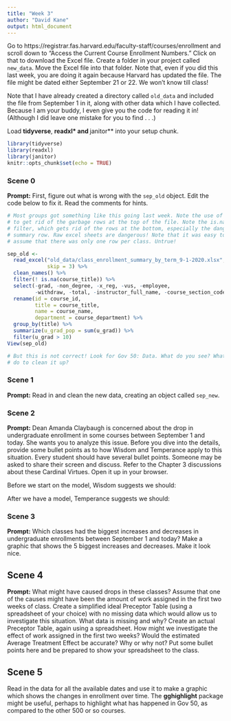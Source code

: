 ```yaml
---
title: "Week 3"
author: "David Kane"
output: html_document
---
```


Go to https://registrar.fas.harvard.edu/faculty-staff/courses/enrollment and scroll down to "Access the Current Course Enrollment Numbers." Click on that to download the Excel file. Create a folder in your project called `new_data`. Move the Excel file into that folder. Note that, even if you did this last week, you are doing it again because Harvard has updated the file. The file might be dated either September 21 or 22. We won't know till class!

Note that I have already created a directory called `old_data` and included the file from September 1 in it, along with other data which I have collected. Because I am your buddy, I even give you the code for reading it in! (Although I did leave one mistake for you to find . . .)

Load **tidyverse**, **readxl* and **janitor** into your setup chunk.

```r
library(tidyverse)
library(readxl)
library(janitor)
knitr::opts_chunk$set(echo = TRUE)
```


### Scene 0

**Prompt:**  First, figure out what is wrong with the `sep_old` object. Edit the code below to fix it. Read the comments for hints.

```r
# Most groups got something like this going last week. Note the use of skip = 3
# to get rid of the garbage rows at the top of the file. Note the is.na()
# filter, which gets rid of the rows at the bottom, especially the dangerous
# summary row. Raw excel sheets are dangerous! Note that it was easy to naively
# assume that there was only one row per class. Untrue!

sep_old <- 
  read_excel("old_data/class_enrollment_summary_by_term_9-1-2020.xlsx", 
             skip = 3) %>% 
  clean_names() %>% 
  filter(! is.na(course_title)) %>% 
  select(-grad, -non_degree, -x_reg, -vus, -employee, 
         -withdraw, -total, -instructor_full_name, -course_section_code) %>%
  rename(id = course_id,
         title = course_title,
         name = course_name,
         department = course_department) %>%
  group_by(title) %>% 
  summarize(u_grad_pop = sum(u_grad)) %>%
  filter(u_grad > 10)
View(sep_old)

# But this is not correct! Look for Gov 50: Data. What do you see? What can you
# do to clean it up?
```


### Scene 1

**Prompt:** Read in and clean the new data, creating an object called `sep_new`. 



### Scene 2

**Prompt:** Dean Amanda Claybaugh is concerned about the drop in undergraduate enrollment in some courses between September 1 and today. She wants you to analyze this issue. Before you dive into the details, provide some bullet points as to how Wisdom and Temperance apply to this situation. Every student should have several bullet points. Someone may be asked to share their screen and discuss. Refer to the Chapter 3 discussions about these Cardinal Virtues. Open it up in your browser.


Before we start on the model, Wisdom suggests we should:




After we have a model, Temperance suggests we should:



### Scene 3

**Prompt:** Which classes had the biggest increases and decreases in undergraduate enrollments between September 1 and today? Make a graphic that shows the 5 biggest increases and decreases. Make it look nice.





## Scene 4

**Prompt:**  What might have caused drops in these classes? Assume that one of the causes might have been the amount of work assigned in the first two weeks of class. Create a simplified ideal Preceptor Table (using a spreadsheet of your choice) with no missing data which would allow us to investigate this situation. What data is missing and why? Create an actual Preceptor Table, again using a spreadsheet. How might we investigate the effect of work assigned in the first two weeks? Would the estimated Average Treatment Effect be accurate? Why or why not? Put some bullet points here and be prepared to show your spreadsheet to the class.


## Scene 5

Read in the data for all the available dates and use it to make a graphic which shows the changes in enrollment over time. The **gghighlight** package might be useful, perhaps to highlight what has happened in Gov 50, as compared to the other 500 or so courses.


